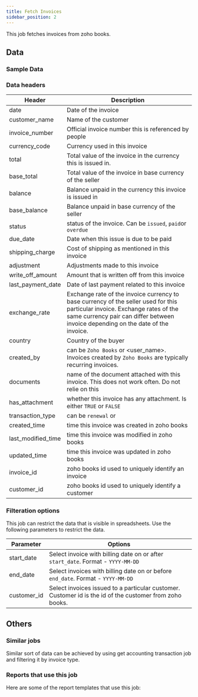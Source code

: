 ```yaml
---
title: Fetch Invoices
sidebar_position: 2
---
```


This job fetches invoices from zoho books. 

<AddJob
  template="gsheet_zoho_books_db_get_invoices"
/>

## Data

### Sample Data

<Gsheet
  src="https://docs.google.com/spreadsheets/d/1-gX-uq5YrTW-6gQJYM-mNXitEOfJLTiQCvPtV8CR1Yc/edit#gid=0"
/>

### Data headers

| Header | Description |
|----|----|
| date | Date of the invoice |
| customer_name | Name of the customer |
| invoice_number | Official invoice number this is referenced by people |
| currency_code | Currency used in this invoice |
| total | Total value of the invoice in the currency this is issued in. |
| base_total | Total value of the invoice in base currency of the seller |
| balance | Balance unpaid in the currency this invoice is issued in |
| base_balance | Balance unpaid in base currency of the seller |
| status | status of the invoice. Can be `issued`, `paid`or `overdue` |
| due_date | Date when this issue is due to be paid |
| shipping_charge | Cost of shipping as mentioned in this invoice |
| adjustment | Adjustments made to this invoice |
| write_off_amount | Amount that is written off from this invoice |
| last_payment_date | Date of last payment related to this invoice |
| exchange_rate | Exchange rate of the invoice currency to base currency of the seller used for this particular invoice. Exchange rates of the same currency pair can differ between invoice depending on the date of the invoice. |
| country | Country of the buyer |
| created_by | can be `Zoho Books` or <user_name>. Invoices created by `Zoho Books` are typically recurring invoices. |
| documents | name of the document attached with this invoice. This does not work often. Do not relie on this |
| has_attachment | whether this invoice has any attachment. Is either `TRUE` or `FALSE` |
| transaction_type | can be `renewal` or |
| created_time | time this invoice was created in zoho books |
| last_modified_time | time this invoice was modified in zoho books |
| updated_time | time this invoice was updated in zoho books |
| invoice_id | zoho books id used to uniquely identify an invoice |
| customer_id | zoho books id used to uniquely identify a customer |


### Filteration options

This job can restrict the data that is visible in spreadsheets. Use the following parameters to restrict the data.

| Parameter | Options |
|----|----|
| start_date | Select invoice with billing date on or after `start_date`. Format - `YYYY-MM-DD` |
| end_date | Select invoices with billing date on or before `end_date`. Format - `YYYY-MM-DD` |
| customer_id | Select invoices issued to a particular customer. Customer id is the id of the customer from zoho books.  |


## Others

### Similar jobs

Similar sort of data can be achieved by using get accounting transaction job and filtering it by invoice type. 

### Reports that use this job

Here are some of the report templates that use this job: 
